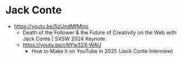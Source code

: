 # Jack Conte

- https://youtu.be/5zUndMfMInc
  - Death of the Follower & the Future of Creativity on the Web with Jack Conte | SXSW 2024 Keynote
  - https://youtu.be/cNYw32X-WAU
    - How to Make it on YouTube in 2025 (Jack Conte Interview)